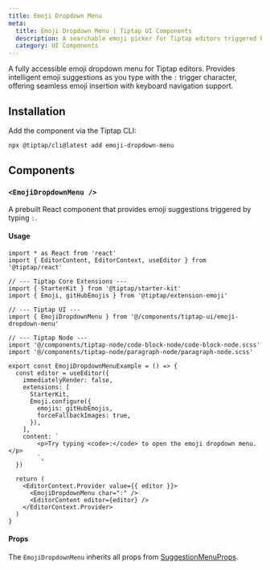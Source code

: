 ```yaml
---
title: Emoji Dropdown Menu
meta:
  title: Emoji Dropdown Menu | Tiptap UI Components
  description: A searchable emoji picker for Tiptap editors triggered by colon with intelligent filtering, keyboard navigation, and fallback image support.
  category: UI Components
---
```



A fully accessible emoji dropdown menu for Tiptap editors. Provides intelligent emoji suggestions as you type with the `:` trigger character, offering seamless emoji insertion with keyboard navigation support.

<CodeDemo isScrollable src="https://template.tiptap.dev/preview/tiptap-ui/emoji-dropdown-menu" />

## Installation

Add the component via the Tiptap CLI:

```bash
npx @tiptap/cli@latest add emoji-dropdown-menu
```

## Components

### `<EmojiDropdownMenu />`

A prebuilt React component that provides emoji suggestions triggered by typing `:`.

#### Usage

```tsx
import * as React from 'react'
import { EditorContent, EditorContext, useEditor } from '@tiptap/react'

// --- Tiptap Core Extensions ---
import { StarterKit } from '@tiptap/starter-kit'
import { Emoji, gitHubEmojis } from '@tiptap/extension-emoji'

// --- Tiptap UI ---
import { EmojiDropdownMenu } from '@/components/tiptap-ui/emoji-dropdown-menu'

// --- Tiptap Node ---
import '@/components/tiptap-node/code-block-node/code-block-node.scss'
import '@/components/tiptap-node/paragraph-node/paragraph-node.scss'

export const EmojiDropdownMenuExample = () => {
  const editor = useEditor({
    immediatelyRender: false,
    extensions: [
      StarterKit,
      Emoji.configure({
        emojis: gitHubEmojis,
        forceFallbackImages: true,
      }),
    ],
    content: `
        <p>Try typing <code>:</code> to open the emoji dropdown menu.</p>
        `,
  })

  return (
    <EditorContext.Provider value={{ editor }}>
      <EmojiDropdownMenu char=":" />
      <EditorContent editor={editor} />
    </EditorContext.Provider>
  )
}
```

#### Props

The `EmojiDropdownMenu` inherits all props from [SuggestionMenuProps](/ui-components/utils-components/suggestion-menu#props).
